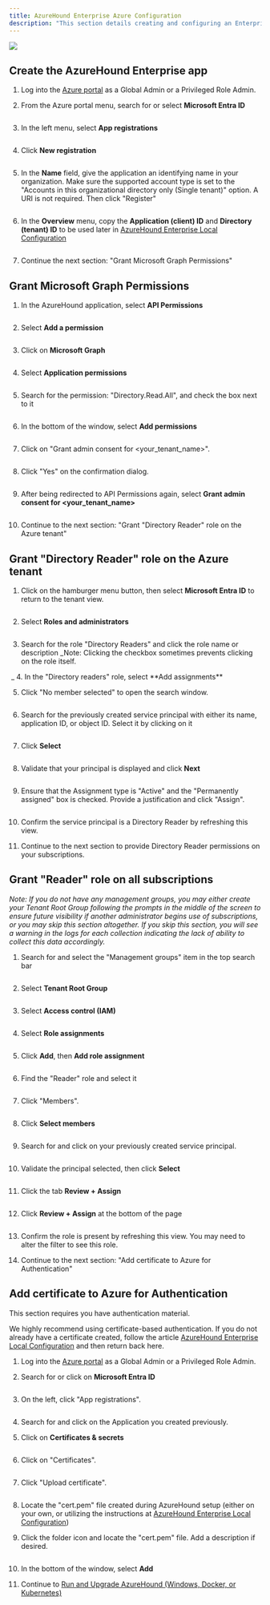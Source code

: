 ```yaml
---
title: AzureHound Enterprise Azure Configuration
description: "This section details creating and configuring an Enterprise Application for AzureHound within Azure, including permissions, roles, and authentication."
---
```


<img src="/assets/enterprise-edition-pill-tag.svg"/>


## Create the AzureHound Enterprise app
1.  Log into the [Azure portal](https://portal.azure.com/) as a Global Admin or a Privileged Role Admin.


2.  From the Azure portal menu, search for or select **Microsoft Entra ID**
<Frame>
  <img src="/assets/image-101.png" alt=""/>
</Frame>

3.  In the left menu, select **App registrations**
<Frame>
  <img src="/assets/image-102.png" alt=""/>
</Frame>


4.  Click **New registration**
<Frame>
  <img src="/assets/image-103.png" alt=""/>
</Frame>

5.  In the **Name** field, give the application an identifying name in your organization. Make sure the supported account type is set to the "Accounts in this organizational directory only (Single tenant)" option. A URI is not required. Then click "Register"
<Frame>
  <img src="/assets/image-104.png" alt=""/>
</Frame>

6.  In the **Overview** menu, copy the **Application (client) ID** and **Directory (tenant) ID** to be used later in [AzureHound Enterprise Local Configuration](/install-data-collector/install-azurehound/create-configuration)
<Frame>
  <img src="/assets/image-105.png" alt=""/>
</Frame>

7.  Continue the next section: "Grant Microsoft Graph Permissions"


## Grant Microsoft Graph Permissions
1.  In the AzureHound application, select **API Permissions**
<Frame>
  <img src="/assets/image-106.png" alt=""/>
</Frame>

2.  Select **Add a permission**
<Frame>
  <img src="/assets/image-107.png" alt=""/>
</Frame>

3.  Click on **Microsoft Graph**
<Frame>
  <img src="/assets/image-108.png" alt=""/>
</Frame>

4.  Select **Application permissions**
<Frame>
  <img src="/assets/image-109.png" alt=""/>
</Frame>

5.  Search for the permission: "Directory.Read.All", and check the box next to it
<Frame>
  <img src="/assets/image-110.png" alt=""/>
</Frame>

6.  In the bottom of the window, select **Add permissions**
<Frame>
  <img src="/assets/image-111.png" alt=""/>
</Frame>

7.  Click on "Grant admin consent for &lt;your\_tenant\_name&gt;".
<Frame>
  <img src="/assets/image-112.png" alt=""/>
</Frame>

8.  Click "Yes" on the confirmation dialog.
<Frame>
  <img src="/assets/image-113.png" alt=""/>
</Frame>

9.  After being redirected to API Permissions again, select **Grant admin consent for &lt;your\_tenant\_name&gt;**
<Frame>
  <img src="/assets/image-114.png" alt=""/>
</Frame>

10. Continue to the next section: "Grant "Directory Reader" role on the Azure tenant"


## Grant "Directory Reader" role on the Azure tenant

1.  Click on the hamburger menu button, then select **Microsoft Entra ID** to return to the tenant view.
<Frame>
  <img src="/assets/image-115.png" alt=""/>
</Frame>

2.  Select **Roles and administrators**
<Frame>
  <img src="/assets/image-116.png" alt=""/>
</Frame>

3.  Search for the role "Directory Readers" and click the role name or description
    _Note: Clicking the checkbox sometimes prevents clicking on the role itself.
<Frame>
  <img src="/assets/image-117.png" alt=""/>
</Frame>
    _
4.  In the "Directory readers" role, select **Add assignments**
<Frame>
  <img src="/assets/image-118.png" alt=""/>
</Frame>

5.  Click "No member selected" to open the search window.
<Frame>
  <img src="/assets/image-119.png" alt=""/>
</Frame>

6.  Search for the previously created service principal with either its name, application ID, or object ID. Select it by clicking on it
<Frame>
  <img src="/assets/image-120.png" alt=""/>
</Frame>

7.  Click **Select**
<Frame>
  <img src="/assets/image-121.png" alt=""/>
</Frame>

8.  Validate that your principal is displayed and click **Next**
<Frame>
  <img src="/assets/image-122.png" alt=""/>
</Frame>

9.  Ensure that the Assignment type is "Active" and the "Permanently assigned" box is checked. Provide a justification and click "Assign".
<Frame>
  <img src="/assets/image-123.png" alt=""/>
</Frame>

10. Confirm the service principal is a Directory Reader by refreshing this view.


11. Continue to the next section to provide Directory Reader permissions on your subscriptions.


## Grant "Reader" role on all subscriptions

_Note: If you do not have any management groups, you may either create your Tenant Root Group following the prompts in the middle of the screen to ensure future visibility if another administrator begins use of subscriptions, or you may skip this section altogether. If you skip this section, you will see a warning in the logs for each collection indicating the lack of ability to collect this data accordingly._

1.  Search for and select the "Management groups" item in the top search bar
<Frame>
  <img src="/assets/image-124.png" alt=""/>
</Frame>

2.  Select **Tenant Root Group**
<Frame>
  <img src="/assets/image-125.png" alt=""/>
</Frame>

3.  Select **Access control (IAM)**
<Frame>
  <img src="/assets/image-126.png" alt=""/>
</Frame>

4.  Select **Role assignments**
<Frame>
  <img src="/assets/image-127.png" alt=""/>
</Frame>

5.  Click **Add**, then **Add role assignment**
<Frame>
  <img src="/assets/image-128.png" alt=""/>
</Frame>

6.  Find the "Reader" role and select it
<Frame>
  <img src="/assets/image-129.png" alt=""/>
</Frame>

7.  Click "Members".
<Frame>
  <img src="/assets/image-130.png" alt=""/>
</Frame>

8.  Click **Select members**
<Frame>
  <img src="/assets/image-131.png" alt=""/>
</Frame>

9.  Search for and click on your previously created service principal.
<Frame>
  <img src="/assets/image-132.png" alt=""/>
</Frame>

10. Validate the principal selected, then click **Select**
<Frame>
  <img src="/assets/image-133.png" alt=""/>
</Frame>

11. Click the tab **Review + Assign**
<Frame>
  <img src="/assets/image-134.png" alt=""/>
</Frame>

12. Click **Review + Assign** at the bottom of the page
<Frame>
  <img src="/assets/image-135.png" alt=""/>
</Frame>

13. Confirm the role is present by refreshing this view. You may need to alter the filter to see this role.


14. Continue to the next section: "Add certificate to Azure for Authentication"


## Add certificate to Azure for Authentication

This section requires you have authentication material.

We highly recommend using certificate-based authentication. If you do not already have a certificate created, follow the article [AzureHound Enterprise Local Configuration](/install-data-collector/install-azurehound/create-configuration) and then return back here.

1.  Log into the [Azure portal](https://portal.azure.com/) as a Global Admin or a Privileged Role Admin.


2.  Search for or click on **Microsoft Entra ID**
<Frame>
  <img src="/assets/image-136.png" alt=""/>
</Frame>

3.  On the left, click "App registrations".
<Frame>
  <img src="/assets/image-137.png" alt=""/>
</Frame>

4.  Search for and click on the Application you created previously.


5.  Click on **Certificates & secrets**
<Frame>
  <img src="/assets/image-138.png" alt=""/>
</Frame>

6.  Click on "Certificates".
<Frame>
  <img src="/assets/image-139.png" alt=""/>
</Frame>

7.  Click "Upload certificate".
<Frame>
  <img src="/assets/image-140.png" alt=""/>
</Frame>

8.  Locate the "cert.pem" file created during AzureHound setup (either on your own, or utilizing the instructions at [AzureHound Enterprise Local Configuration](/install-data-collector/install-azurehound/create-configuration))


9.  Click the folder icon and locate the "cert.pem" file. Add a description if desired.
<Frame>
  <img src="/assets/image-141.png" alt=""/>
</Frame>

10. In the bottom of the window, select **Add**

11. Continue to [Run and Upgrade AzureHound (Windows, Docker, or Kubernetes)](/install-data-collector/install-azurehound/installation-options)

